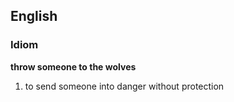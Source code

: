 ==English==

===Idiom===
'''throw someone to the wolves'''

# to send someone into danger without protection